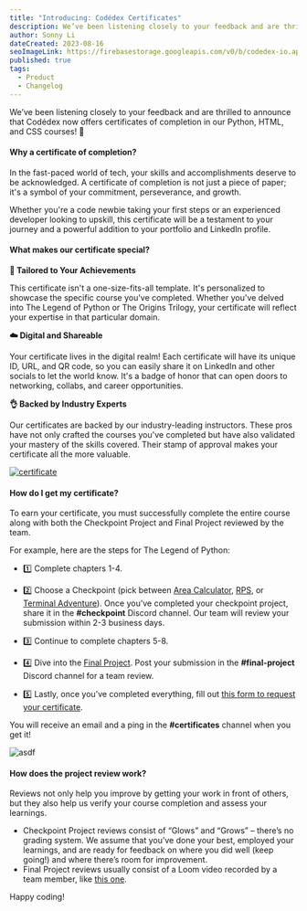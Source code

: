 ```yaml
---
title: "Introducing: Codédex Certificates"
description: We’ve been listening closely to your feedback and are thrilled to announce that Codédex now offers certificates of completion in our Python, HTML, and CSS courses!
author: Sonny Li
dateCreated: 2023-08-16
seoImageLink: https://firebasestorage.googleapis.com/v0/b/codedex-io.appspot.com/o/blogs%2Flevels-and-ranks%2Fbanner.png?alt=media&token=f1f3540e-e7c7-4c5e-b356-14de14319c4d
published: true
tags:
  - Product
  - Changelog
---
```


We’ve been listening closely to your feedback and are thrilled to announce that Codédex now offers certificates of completion in our Python, HTML, and CSS courses! 🙌

#### Why a certificate of completion?

In the fast-paced world of tech, your skills and accomplishments deserve to be acknowledged. A certificate of completion is not just a piece of paper; it's a symbol of your commitment, perseverance, and growth. 

Whether you're a code newbie taking your first steps or an experienced developer looking to upskill, this certificate will be a testament to your journey and a powerful addition to your portfolio and LinkedIn profile.

#### What makes our certificate special?

**👤 Tailored to Your Achievements**

This certificate isn't a one-size-fits-all template. It's personalized to showcase the specific course you've completed. Whether you've delved into The Legend of Python or The Origins Trilogy, your certificate will reflect your expertise in that particular domain.

**☁️ Digital and Shareable**

Your certificate lives in the digital realm! Each certificate will have its unique ID, URL, and QR code, so you can easily share it on LinkedIn and other socials to let the world know. It's a badge of honor that can open doors to networking, collabs, and career opportunities.

**👌 Backed by Industry Experts**

Our certificates are backed by our industry-leading instructors. These pros have not only crafted the courses you've completed but have also validated your mastery of the skills covered. Their stamp of approval makes your certificate all the more valuable.

[![certificate](https://i.imgur.com/LwzTWJh.png)](https://www.codedex.io/certificates/b0690263-9c43-46e7-89d1-8713b17f5b9b)

#### How do I get my certificate?

To earn your certificate, you must successfully complete the entire course along with both the Checkpoint Project and Final Project reviewed by the team. 

For example, here are the steps for The Legend of Python:

- 1️⃣ Complete chapters 1-4.

- 2️⃣ Choose a Checkpoint (pick between [Area Calculator](https://www.codedex.io/python/mid-project/area-calculator), [RPS](https://www.codedex.io/python/mid-project/rock-paper-scissors), or [Terminal Adventure](https://www.codedex.io/python/mid-project/terminal-adventure-game)). Once you’ve completed your checkpoint project, share it in the **#checkpoint** Discord channel. Our team will review your submission within 2-3 business days.

- 3️⃣ Continue to complete chapters 5-8.

- 4️⃣ Dive into the [Final Project](https://www.codedex.io/python/final-project). Post your submission in the **#final-project** Discord channel for a team review.

- 5️⃣ Lastly, once you’ve completed everything, fill out [this form to request your certificate](https://59ty7awbpjd.typeform.com/to/z9b4XvIc). 

You will receive an email and a ping in the **#certificates** channel when you get it!

![asdf](https://imgur.com/uesTFNl.png)

#### How does the project review work?

Reviews not only help you improve by getting your work in front of others, but they also help us verify your course completion and assess your learnings.

- Checkpoint Project reviews consist of “Glows” and “Grows” – there’s no grading system. We assume that you’ve done your best, employed your learnings, and are ready for feedback on where you did well (keep going!) and where there’s room for improvement.
- Final Project reviews usually consist of a Loom video recorded by a team member, like [this one](https://www.youtube.com/watch?v=soJtl1ptRIA).

Happy coding!
